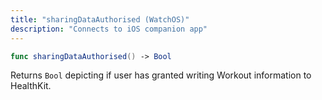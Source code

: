 ```yaml
---
title: "sharingDataAuthorised (WatchOS)"
description: "Connects to iOS companion app"
---
```

```swift swift
func sharingDataAuthorised() -> Bool

```

Returns `Bool` depicting if user has granted writing Workout information to HealthKit.



